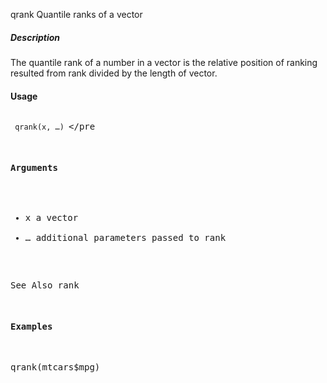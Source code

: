 qrank Quantile ranks of a vector

##### Description
The quantile rank of a number in a vector is the relative position of ranking resulted from rank divided by the length of vector.

#### Usage
<pre><code>
qrank(x, ...)
</code></pre

#### Arguments
* x a vector
* ... additional parameters passed to rank

See Also
rank

#### Examples
qrank(mtcars$mpg)
